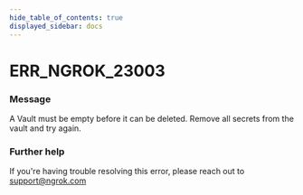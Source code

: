 ```yaml
---
hide_table_of_contents: true
displayed_sidebar: docs
---
```



# ERR_NGROK_23003

### Message

A Vault must be empty before it can be deleted. Remove all secrets from the vault and try again.

<ErrorDetails error="err_ngrok_23003" />

### Further help

If you're having trouble resolving this error, please reach out to [support@ngrok.com](mailto:support@ngrok.com?subject=Help%20with%20ERR_NGROK_23003)
